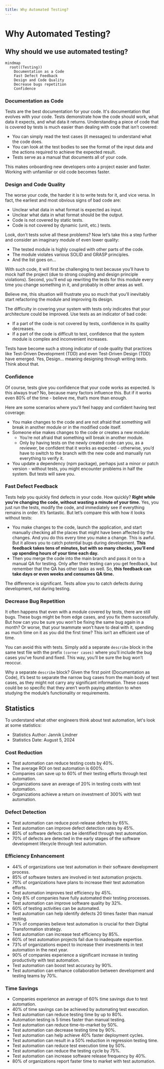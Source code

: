 ```yaml
---
title: Why Automated Testing?
---
```


# Why Automated Testing?

## Why should we use automated testing?

```mermaid
mindmap
  root((Testing))
    Documentation as a Code
    Fast Defect Feedback
    Design and Code Quality
    Decrease bugs repetition
    Confidence
```

### Documentation as Code

Tests are the best documentation for your code. It's documentation that evolves with your code. Tests demonstrate how the code 
should work, what data it expects, and what data it returns. Understanding a piece of code that is covered by tests is much 
easier than dealing with code that isn’t covered:

- You can simply read the test cases (it messages) to understand what the code does.
- You can look at the test bodies to see the format of the input data and the actions required to achieve the expected result.
- Tests serve as a manual that documents all of your code.

This makes onboarding new developers onto a project easier and faster. Working with unfamiliar or old code becomes faster.

### Design and Code Quality

The worse your code, the harder it is to write tests for it, and vice versa. In fact, the earliest and most obvious signs 
of bad code are:

- Unclear what data in what format is expected as input.
- Unclear what data in what format should be the output.
- Code is not covered by static tests.
- Code is not covered by dynamic (unit, etc.) tests.

Look, don’t tests solve all these problems? Now let’s take this a step further and consider an imaginary module of even 
lower quality:

- The tested module is highly coupled with other parts of the code.
- The module violates various SOLID and GRASP principles.
- And the list goes on...

With such code, it will first be challenging to test because you’ll have to mock half the project (due to strong coupling and 
design principle violations). Second, you’ll end up rewriting the tests for this module every time you change something in it, 
and probably in other areas as well.

Believe me, this situation will frustrate you so much that you’ll inevitably start refactoring the module and improving its design.

The difficulty in covering your system with tests only indicates that your architecture could be improved. 
Use tests as an indicator of bad code:

- If a part of the code is not covered by tests, confidence in its quality decreases.
- If a part of the code is difficult to test, confidence that the system module is complex and inconvenient increases.

Tests have become such a strong indicator of code quality that practices like Test-Driven Development (TDD) and 
even Test-Driven Design (TDD) have emerged. Yes, Design... meaning designing through writing tests. Think about that.

### Confidence

Of course, tests give you confidence that your code works as expected. Is this always true? No, because many factors 
influence this. But if it works even 80% of the time - believe me, that’s more than enough.

Here are some scenarios where you’ll feel happy and confident having test coverage:

- You make changes to the code and are not afraid that something will break in another module or in the modified code itself.
- Someone else makes changes to the code or creates a new module:
  - You’re not afraid that something will break in another module.
  - Only by having tests on the newly created code can you, as a reviewer, be confident that it works as expected - otherwise, you’d 
  have to switch to the branch with the new code and manually run everything to verify it.
- You update a dependency (npm package), perhaps just a minor or patch version - without tests, you might encounter problems in half 
the system. But tests will save you.

### Fast Defect Feedback

Tests help you quickly find defects in your code. How quickly? **Right while you’re changing the code, without wasting a 
minute of your time.** Yes, you just run the tests, modify the code, and immediately see if everything remains in order. It’s 
fantastic. But let’s compare this with how it looks without tests:

- You make changes to the code, launch the application, and start manually checking all the places that might have been affected 
by the changes. And you do this every time you make a change. This is awful. But it allows you to catch potential bugs during 
development. **This feedback takes tens of minutes, but with so many checks, you’ll end up spending hours of your time each day.**
- Then you merge the code into the main branch and pass it on to a manual QA for testing. Only after their testing can you get 
feedback, but remember that the QA has other tasks as well. So, **this feedback can take days or even weeks and consumes QA time.**

The difference is significant. Tests allow you to catch defects during development, not during testing.

### Decrease Bug Repetition

It often happens that even with a module covered by tests, there are still bugs. These bugs might be from edge cases, and you 
fix them successfully. But how can you be sure you won’t be fixing the same bug again in a month? Or worse, that your teammate 
won’t have to deal with it, spending as much time on it as you did the first time? This isn’t an efficient use of time.

You can avoid this with tests. Simply add a separate `describe` block in the same test file with the prefix `(corner cases)`
 where you’ll include the bug cases you’ve found and fixed. This way, you’ll be sure the bug won’t reoccur.

Why a separate `describe` block? Given the first point (Documentation as Code), it’s best to separate the narrow bug cases 
from the main body of test cases, as they might not carry any significant information. These cases could be so specific 
that they aren’t worth paying attention to when studying the module’s functionality or requirements.

## Statistics

To understand what other engineers think about test automation, let's look at some statistics:

- Statistics Author: Jannik Lindner
- Statistics Date: August 5, 2024

### Cost Reduction

- Test automation can reduce testing costs by 40%.
- The average ROI on test automation is 600%.
- Companies can save up to 60% of their testing efforts through test automation.
- Organizations save an average of 20% in testing costs with test automation.
- Organizations achieve a return on investment of 300% with test automation.

### Defect Detection

- Test automation can reduce post-release defects by 65%.
- Test automation can improve defect detection rates by 45%.
- 85% of software defects can be identified through test automation.
- 70% of defects are detected in the early stages of the software development lifecycle through test automation.

### Efficiency Enhancement

- 44% of organizations use test automation in their software development process.
- 85% of software testers are involved in test automation projects.
- 70% of organizations have plans to increase their test automation efforts.
- Test automation improves test efficiency by 45%.
- Only 8% of companies have fully automated their testing processes.
- Test automation can improve software quality by 32%.
- 60% of testing activities can be automated.
- Test automation can help identify defects 20 times faster than manual testing.
- 75% of companies believe test automation is crucial for their Digital Transformation strategy.
- Test automation can increase test efficiency by 85%.
- 60% of test automation projects fail due to inadequate expertise.
- 73% of organizations expect to increase their investments in test automation in the next year.
- 90% of companies experience a significant increase in testing productivity with test automation.
- Test automation can boost test accuracy by 90%.
- Test automation can enhance collaboration between development and testing teams by 70%.

### Time Savings

- Companies experience an average of 60% time savings due to test automation.
- 40% of time savings can be achieved by automating test execution.
- Test automation can reduce testing time by up to 80%.
- Automation testing is 5 times faster than manual testing.
- Test automation can reduce time-to-market by 50%.
- Test automation can decrease testing time by 90%.
- Test automation can help achieve 40% faster deployment cycles.
- Test automation can result in a 50% reduction in regression testing time.
- Test automation can reduce test execution time by 50%.
- Test automation can reduce the testing cycle by 75%.
- Test automation can increase software release frequency by 40%.
- 80% of organizations report faster time to market with test automation.